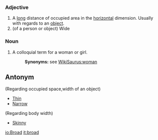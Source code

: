 {{rfc}}
=== Adjective ===
#A [[long]] distance of occupied area in the [[horizontal]] dimension.  Usually with regards to an [[object]].
#(of a person or object) Wide

=== Noun ===
#A colloquial term for a woman or girl.
#:'''Synonyms:''' see [[WikiSaurus:woman]]

== Antonym ==
(Regarding occupied space,width of an object)
*[[Thin]] 
*[[Narrow]]
(Regarding body width)
*[[Skinny]]

[[io:Broad]]
[[it:broad]]